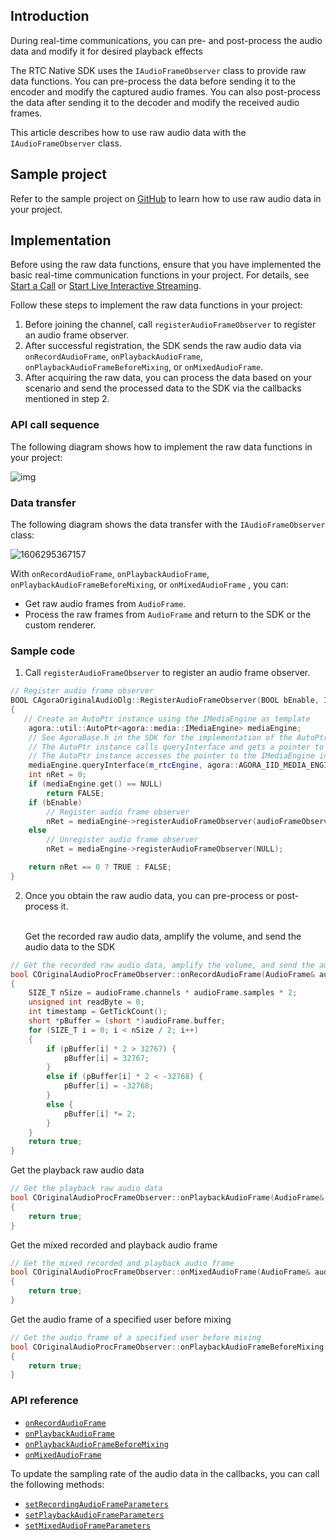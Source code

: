 <PlatformWrapper platform="windows-cpp">

## Introduction

During real-time communications, you can pre- and post-process the audio data and modify it for desired playback effects

The RTC Native SDK uses the `IAudioFrameObserver` class to provide raw data functions. You can pre-process the data before sending it to the encoder and modify the captured audio frames. You can also post-process the data after sending it to the decoder and modify the received audio frames.

This article describes how to use raw audio data with the `IAudioFrameObserver` class.

## Sample project

Refer to the sample project on [GitHub](https://github.com/AgoraIO/API-Examples/tree/legacy/windows/APIExample/APIExample/Advanced/OriginalAudio) to learn how to use raw audio data in your project.

## Implementation

Before using the raw data functions, ensure that you have implemented the basic real-time communication functions in your project. For details, see [Start a Call](/3.x/video-calling/quickstart-guide/get-started-sdk) or [Start Live Interactive Streaming](../quickstart-guide/start-video-streaming).

Follow these steps to implement the raw data functions in your project:

1. Before joining the channel, call `registerAudioFrameObserver` to register an audio frame observer.
2. After successful registration, the SDK sends the raw audio data via `onRecordAudioFrame`, `onPlaybackAudioFrame`, `onPlaybackAudioFrameBeforeMixing`, or `onMixedAudioFrame`.
3. After acquiring the raw data, you can process the data based on your scenario and send the processed data to the SDK via the callbacks mentioned in step 2.

### API call sequence

The following diagram shows how to implement the raw data functions in your project:

![img](https://web-cdn.agora.io/docs-files/1604368836368)

### Data transfer

The following diagram shows the data transfer with the `IAudioFrameObserver` class:

![1606295367157](https://web-cdn.agora.io/docs-files/1606295367157)

With `onRecordAudioFrame`, `onPlaybackAudioFrame`, `onPlaybackAudioFrameBeforeMixing`, or `onMixedAudioFrame` , you can:

- Get raw audio frames from `AudioFrame`.
- Process the raw frames from `AudioFrame` and return to the SDK or the custom renderer.

### Sample code

1. Call `registerAudioFrameObserver` to register an audio frame observer.

```cpp
// Register audio frame observer
BOOL CAgoraOriginalAudioDlg::RegisterAudioFrameObserver(BOOL bEnable, IAudioFrameObserver *audioFrameObserver)
{
   // Create an AutoPtr instance using the IMediaEngine as template
    agora::util::AutoPtr<agora::media::IMediaEngine> mediaEngine;
    // See AgoraBase.h in the SDK for the implementation of the AutoPtr class
    // The AutoPtr instance calls queryInterface and gets a pointer to the IMediaEngine instance via IID.
    // The AutoPtr instance accesses the pointer to the IMediaEngine instance and calls registerAudioFrameObserver via IMediaEngine.
    mediaEngine.queryInterface(m_rtcEngine, agora::AGORA_IID_MEDIA_ENGINE);
    int nRet = 0;
    if (mediaEngine.get() == NULL)
        return FALSE;
    if (bEnable)
        // Register audio frame observer
        nRet = mediaEngine->registerAudioFrameObserver(audioFrameObserver);
    else
        // Unregister audio frame observer
        nRet = mediaEngine->registerAudioFrameObserver(NULL);

    return nRet == 0 ? TRUE : FALSE;
}
```

2. Once you obtain the raw audio data, you can pre-process or post-process it.

   <br/>Get the recorded raw audio data, amplify the volume, and send the audio data to the SDK

```cpp
// Get the recorded raw audio data, amplify the volume, and send the audio data to the SDK
bool COriginalAudioProcFrameObserver::onRecordAudioFrame(AudioFrame& audioFrame)
{
    SIZE_T nSize = audioFrame.channels * audioFrame.samples * 2;
    unsigned int readByte = 0;
    int timestamp = GetTickCount();
    short *pBuffer = (short *)audioFrame.buffer;
    for (SIZE_T i = 0; i < nSize / 2; i++)
    {
        if (pBuffer[i] * 2 > 32767) {
            pBuffer[i] = 32767;
        }
        else if (pBuffer[i] * 2 < -32768) {
            pBuffer[i] = -32768;
        }
        else {
            pBuffer[i] *= 2;
        }
    }
    return true;
}
```

  Get the playback raw audio data

```cpp
// Get the playback raw audio data
bool COriginalAudioProcFrameObserver::onPlaybackAudioFrame(AudioFrame& audioFrame)
{
    return true;
}
```

Get the mixed recorded and playback audio frame

```cpp
// Get the mixed recorded and playback audio frame
bool COriginalAudioProcFrameObserver::onMixedAudioFrame(AudioFrame& audioFrame)
{
    return true;
}
```

Get the audio frame of a specified user before mixing

```cpp
// Get the audio frame of a specified user before mixing
bool COriginalAudioProcFrameObserver::onPlaybackAudioFrameBeforeMixing(unsigned int uid, AudioFrame& audioFrame)
{
    return true;
}
```

### API reference

- [`onRecordAudioFrame`](https://api-ref.agora.io/en/video-sdk/cpp/3.x//classagora_1_1media_1_1_i_audio_frame_observer.html#ac6ab0c792420daf929fed78f9d39f728)
- [`onPlaybackAudioFrame`](https://api-ref.agora.io/en/video-sdk/cpp/3.x//classagora_1_1media_1_1_i_audio_frame_observer.html#aefc7f9cb0d1fcbc787775588bc849bac)
- [`onPlaybackAudioFrameBeforeMixing`](https://api-ref.agora.io/en/video-sdk/cpp/3.x//classagora_1_1media_1_1_i_audio_frame_observer.html#ae04d85a65eefec5e7c1e0477bcaa067c)
- [`onMixedAudioFrame`](https://api-ref.agora.io/en/video-sdk/cpp/3.x//classagora_1_1media_1_1_i_audio_frame_observer.html#a78d095cbd0b8ee04f657430bb6de8100)

To update the sampling rate of the audio data in the callbacks, you can call the following methods:

- [`setRecordingAudioFrameParameters`](https://api-ref.agora.io/en/video-sdk/cpp/3.x//classagora_1_1rtc_1_1_i_rtc_engine.html#a2c4717760b5fbf1bb8c1a3c16ca67fe5)
- [`setPlaybackAudioFrameParameters`](https://api-ref.agora.io/en/video-sdk/cpp/3.x//classagora_1_1rtc_1_1_i_rtc_engine.html#aa5f2f6eb3db5acaaf8c40818d90694f1)
- [`setMixedAudioFrameParameters`](https://api-ref.agora.io/en/video-sdk/cpp/3.x//classagora_1_1rtc_1_1_i_rtc_engine.html#a520ebcda51b5eb488339f3a12dfb8013)

</PlatformWrapper>